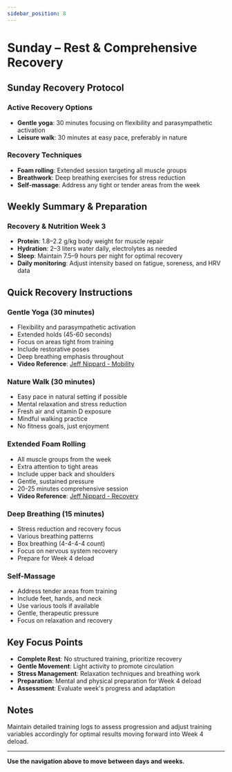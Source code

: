 ```yaml
---
sidebar_position: 8
---
```



<WorkoutNav weekNumber={3} />

# Sunday – Rest & Comprehensive Recovery

## Sunday Recovery Protocol

### Active Recovery Options
- **Gentle yoga**: 30 minutes focusing on flexibility and parasympathetic activation
- **Leisure walk**: 30 minutes at easy pace, preferably in nature

### Recovery Techniques
- **Foam rolling**: Extended session targeting all muscle groups
- **Breathwork**: Deep breathing exercises for stress reduction
- **Self-massage**: Address any tight or tender areas from the week

## Weekly Summary & Preparation

### Recovery & Nutrition Week 3
- **Protein**: 1.8–2.2 g/kg body weight for muscle repair
- **Hydration**: 2–3 liters water daily, electrolytes as needed
- **Sleep**: Maintain 7.5–9 hours per night for optimal recovery
- **Daily monitoring**: Adjust intensity based on fatigue, soreness, and HRV data

## Quick Recovery Instructions

### Gentle Yoga (30 minutes)
- Flexibility and parasympathetic activation
- Extended holds (45-60 seconds)
- Focus on areas tight from training
- Include restorative poses
- Deep breathing emphasis throughout
- **Video Reference**: [Jeff Nippard - Mobility](https://www.youtube.com/watch?v=8wPpK6xW9s8)

### Nature Walk (30 minutes)
- Easy pace in natural setting if possible
- Mental relaxation and stress reduction
- Fresh air and vitamin D exposure
- Mindful walking practice
- No fitness goals, just enjoyment

### Extended Foam Rolling
- All muscle groups from the week
- Extra attention to tight areas
- Include upper back and shoulders
- Gentle, sustained pressure
- 20-25 minutes comprehensive session
- **Video Reference**: [Jeff Nippard - Recovery](https://www.youtube.com/watch?v=8wPpK6xW9s8)

### Deep Breathing (15 minutes)
- Stress reduction and recovery focus
- Various breathing patterns
- Box breathing (4-4-4-4 count)
- Focus on nervous system recovery
- Prepare for Week 4 deload

### Self-Massage
- Address tender areas from training
- Include feet, hands, and neck
- Use various tools if available
- Gentle, therapeutic pressure
- Focus on relaxation and recovery

## Key Focus Points

- **Complete Rest**: No structured training, prioritize recovery
- **Gentle Movement**: Light activity to promote circulation
- **Stress Management**: Relaxation techniques and breathing work
- **Preparation**: Mental and physical preparation for Week 4 deload
- **Assessment**: Evaluate week's progress and adaptation

## Notes

Maintain detailed training logs to assess progression and adjust training variables accordingly for optimal results moving forward into Week 4 deload.

---

**Use the navigation above to move between days and weeks.**
